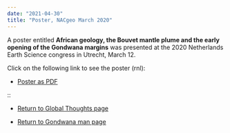 ```yaml
---
date: "2021-04-30"
title: "Poster, NACgeo March 2020"
---
```

A poster entitled **African geology, the Bouvet mantle plume and the early opening of the Gondwana margins** was presented at the 2020 Netherlands Earth Science congress in Utrecht, March 12.


Click on the following link to see the poster (rnl):



* [Poster as PDF](http://www.reeves.nl/upload/Reeves-NACgeo2020-2pages.pdf)


::


* [Return to Global Thoughts page](../other-material)

* [Return to Gondwana man page](../../gondwana)
